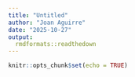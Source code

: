 ```yaml
---
title: "Untitled"
author: "Joan Aguirre"
date: "2025-10-27"
output: 
  rmdformats::readthedown
---
```


```r
knitr::opts_chunk$set(echo = TRUE)
```

